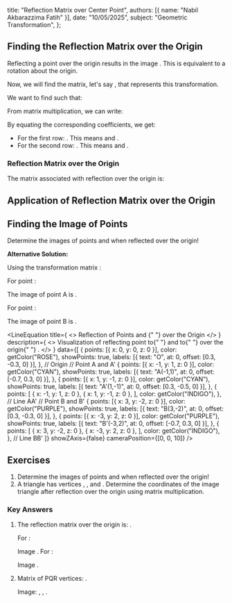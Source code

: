 
  title: "Reflection Matrix over Center Point",
  authors: [{ name: "Nabil Akbarazzima Fatih" }],
  date: "10/05/2025",
  subject: "Geometric Transformation",
};

## Finding the Reflection Matrix over the Origin

Reflecting a point <InlineMath math="(x,y)" /> over the origin <InlineMath math="O(0,0)" /> results in the image <InlineMath math="(-x,-y)" />. This is equivalent to a <InlineMath math="180^\circ" /> rotation about the origin.

Now, we will find the <InlineMath math="2 \times 2" /> matrix, let's say <InlineMath math="\begin{pmatrix} r & s \\ t & u \end{pmatrix}" />, that represents this transformation.

We want to find <InlineMath math="r, s, t, u" /> such that:

<BlockMath math="\begin{pmatrix} r & s \\ t & u \end{pmatrix} \begin{pmatrix} x \\ y \end{pmatrix} = \begin{pmatrix} -x \\ -y \end{pmatrix}" />

From matrix multiplication, we can write:

<BlockMath math="\begin{pmatrix} rx + sy \\ tx + uy \end{pmatrix} = \begin{pmatrix} -1x + 0y \\ 0x - 1y \end{pmatrix}" />

By equating the corresponding coefficients, we get:

- For the first row: <InlineMath math="rx + sy = -1x + 0y" />. This means <InlineMath math="r = -1" /> and <InlineMath math="s = 0" />.
- For the second row: <InlineMath math="tx + uy = 0x - 1y" />. This means <InlineMath math="t = 0" /> and <InlineMath math="u = -1" />.

### Reflection Matrix over the Origin

The matrix associated with reflection over the origin <InlineMath math="O(0,0)" /> is:

<BlockMath math="\begin{pmatrix} -1 & 0 \\ 0 & -1 \end{pmatrix}" />

## Application of Reflection Matrix over the Origin

## Finding the Image of Points

Determine the images of points <InlineMath math="A(-1,1)" /> and <InlineMath math="B(3,-2)" /> when reflected over the origin!

**Alternative Solution:**

Using the transformation matrix <InlineMath math="\begin{pmatrix} -1 & 0 \\ 0 & -1 \end{pmatrix}" />:

For point <InlineMath math="A(-1,1)" />:

<BlockMath math="\begin{pmatrix} x'_A \\ y'_A \end{pmatrix} = \begin{pmatrix} -1 & 0 \\ 0 & -1 \end{pmatrix} \begin{pmatrix} -1 \\ 1 \end{pmatrix} = \begin{pmatrix} (-1)(-1) + (0)(1) \\ (0)(-1) + (-1)(1) \end{pmatrix} = \begin{pmatrix} 1 \\ -1 \end{pmatrix}" />

The image of point A is <InlineMath math="A'(1,-1)" />.

For point <InlineMath math="B(3,-2)" />:

<BlockMath math="\begin{pmatrix} x'_B \\ y'_B \end{pmatrix} = \begin{pmatrix} -1 & 0 \\ 0 & -1 \end{pmatrix} \begin{pmatrix} 3 \\ -2 \end{pmatrix} = \begin{pmatrix} (-1)(3) + (0)(-2) \\ (0)(3) + (-1)(-2) \end{pmatrix} = \begin{pmatrix} -3 \\ 2 \end{pmatrix}" />

The image of point B is <InlineMath math="B'(-3,2)" />.

<LineEquation
  title={
    <>
      Reflection of Points <InlineMath math="A" /> and <InlineMath math="B" />{" "}
      over the Origin
    </>
  }
  description={
    <>
      Visualization of reflecting point <InlineMath math="A(-1,1)" /> to{" "}
      <InlineMath math="A'(1,-1)" /> and <InlineMath math="B(3,-2)" /> to{" "}
      <InlineMath math="B'(-3,2)" /> over the origin{" "}
      <InlineMath math="O(0,0)" />.
    </>
  }
  data={[
    {
      points: [{ x: 0, y: 0, z: 0 }],
      color: getColor("ROSE"),
      showPoints: true,
      labels: [{ text: "O", at: 0, offset: [0.3, -0.3, 0] }],
    }, // Origin
    // Point A and A'
    {
      points: [{ x: -1, y: 1, z: 0 }],
      color: getColor("CYAN"),
      showPoints: true,
      labels: [{ text: "A(-1,1)", at: 0, offset: [-0.7, 0.3, 0] }],
    },
    {
      points: [{ x: 1, y: -1, z: 0 }],
      color: getColor("CYAN"),
      showPoints: true,
      labels: [{ text: "A'(1,-1)", at: 0, offset: [0.3, -0.5, 0] }],
    },
    {
      points: [
        { x: -1, y: 1, z: 0 },
        { x: 1, y: -1, z: 0 },
      ],
      color: getColor("INDIGO"),
    }, // Line AA'
    // Point B and B'
    {
      points: [{ x: 3, y: -2, z: 0 }],
      color: getColor("PURPLE"),
      showPoints: true,
      labels: [{ text: "B(3,-2)", at: 0, offset: [0.3, -0.3, 0] }],
    },
    {
      points: [{ x: -3, y: 2, z: 0 }],
      color: getColor("PURPLE"),
      showPoints: true,
      labels: [{ text: "B'(-3,2)", at: 0, offset: [-0.7, 0.3, 0] }],
    },
    {
      points: [
        { x: 3, y: -2, z: 0 },
        { x: -3, y: 2, z: 0 },
      ],
      color: getColor("INDIGO"),
    }, // Line BB'
  ]}
  showZAxis={false}
  cameraPosition={[0, 0, 10]}
/>

## Exercises

1.  Determine the images of points <InlineMath math="A(1,-7)" /> and <InlineMath math="B(-7,-2)" /> when reflected over the origin!
2.  A triangle <InlineMath math="PQR" /> has vertices <InlineMath math="P(2,2)" />, <InlineMath math="Q(5,2)" />, and <InlineMath math="R(3,5)" />. Determine the coordinates of the image triangle <InlineMath math="P'Q'R'" /> after reflection over the origin using matrix multiplication.

### Key Answers

1.  The reflection matrix over the origin is: <InlineMath math="\begin{pmatrix} -1 & 0 \\ 0 & -1 \end{pmatrix}" />.

    For <InlineMath math="A(1,-7)" />:

    <BlockMath math="\begin{pmatrix} -1 & 0 \\ 0 & -1 \end{pmatrix} \begin{pmatrix} 1 \\ -7 \end{pmatrix} = \begin{pmatrix} -1 \\ 7 \end{pmatrix}" />

    Image <InlineMath math="A'(-1,7)" />. For <InlineMath math="B(-7,-2)" />:

    <BlockMath math="\begin{pmatrix} -1 & 0 \\ 0 & -1 \end{pmatrix} \begin{pmatrix} -7 \\ -2 \end{pmatrix} = \begin{pmatrix} 7 \\ 2 \end{pmatrix}" />

    Image <InlineMath math="B'(7,2)" />.

2.  Matrix of PQR vertices: <InlineMath math="\begin{pmatrix} 2 & 5 & 3 \\ 2 & 2 & 5 \end{pmatrix}" />.

    <BlockMath math="\begin{pmatrix} -1 & 0 \\ 0 & -1 \end{pmatrix} \begin{pmatrix} 2 & 5 & 3 \\ 2 & 2 & 5 \end{pmatrix} = \begin{pmatrix} -2 & -5 & -3 \\ -2 & -2 & -5 \end{pmatrix}" />

    Image: <InlineMath math="P'(-2,-2)" />, <InlineMath math="Q'(-5,-2)" />, <InlineMath math="R'(-3,-5)" />.
